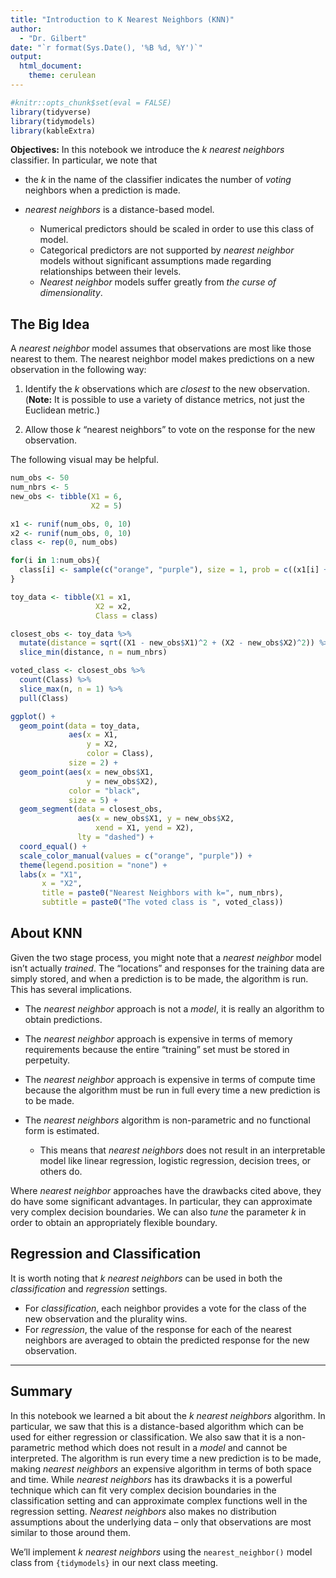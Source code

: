 ```yaml
---
title: "Introduction to K Nearest Neighbors (KNN)"
author: 
  - "Dr. Gilbert"
date: "`r format(Sys.Date(), '%B %d, %Y')`"
output: 
  html_document:
    theme: cerulean
---
```


```r
#knitr::opts_chunk$set(eval = FALSE)
library(tidyverse)
library(tidymodels)
library(kableExtra)

```

**Objectives:** In this notebook we introduce the *$k$ nearest neighbors* classifier. In particular, we note that

+ the $k$ in the name of the classifier indicates the number of *voting* neighbors when a prediction is made.
+ *nearest neighbors* is a distance-based model.

  + Numerical predictors should be scaled in order to use this class of model.
  + Categorical predictors are not supported by *nearest neighbor* models without significant assumptions made regarding relationships between their levels.
  + *Nearest neighbor* models suffer greatly from *the curse of dimensionality*.

## The Big Idea

A *nearest neighbor* model assumes that observations are most like those nearest to them. The nearest neighbor model makes predictions on a new observation in the following way:

1. Identify the $k$ observations which are *closest* to the new observation. (**Note:** It is possible to use a variety of distance metrics, not just the Euclidean metric.)

2. Allow those $k$ "nearest neighbors" to vote on the response for the new observation.

The following visual may be helpful.

```r
num_obs <- 50
num_nbrs <- 5
new_obs <- tibble(X1 = 6,
                  X2 = 5)

x1 <- runif(num_obs, 0, 10)
x2 <- runif(num_obs, 0, 10)
class <- rep(0, num_obs)

for(i in 1:num_obs){
  class[i] <- sample(c("orange", "purple"), size = 1, prob = c((x1[i] + x2[i])/20, 1 - (x1[i] + x2[i])/20))
}

toy_data <- tibble(X1 = x1,
                   X2 = x2,
                   Class = class)

closest_obs <- toy_data %>%
  mutate(distance = sqrt((X1 - new_obs$X1)^2 + (X2 - new_obs$X2)^2)) %>%
  slice_min(distance, n = num_nbrs)

voted_class <- closest_obs %>%
  count(Class) %>%
  slice_max(n, n = 1) %>%
  pull(Class)

ggplot() + 
  geom_point(data = toy_data,
             aes(x = X1,
                 y = X2,
                 color = Class),
             size = 2) +
  geom_point(aes(x = new_obs$X1,
                 y = new_obs$X2),
             color = "black",
             size = 5) +
  geom_segment(data = closest_obs,
               aes(x = new_obs$X1, y = new_obs$X2,
                   xend = X1, yend = X2),
               lty = "dashed") +
  coord_equal() +
  scale_color_manual(values = c("orange", "purple")) +
  theme(legend.position = "none") +
  labs(x = "X1",
       x = "X2",
       title = paste0("Nearest Neighbors with k=", num_nbrs),
       subtitle = paste0("The voted class is ", voted_class))
```

## About KNN
  
Given the two stage process, you might note that a *nearest neighbor* model isn't actually *trained*. The "locations" and responses for the training data are simply stored, and when a prediction is to be made, the algorithm is run. This has several implications.

+ The *nearest neighbor* approach is not a *model*, it is really an algorithm to obtain predictions.
+ The *nearest neighbor* approach is expensive in terms of memory requirements because the entire "training" set must be stored in perpetuity.
+ The *nearest neighbor* approach is expensive in terms of compute time because the algorithm must be run in full every time a new prediction is to be made.
+ The *nearest neighbors* algorithm is non-parametric and no functional form is estimated.

  + This means that *nearest neighbors* does not result in an interpretable model like linear regression, logistic regression, decision trees, or others do.

Where *nearest neighbor* approaches have the drawbacks cited above, they do have some significant advantages. In particular, they can approximate very complex decision boundaries. We can also *tune* the parameter $k$ in order to obtain an appropriately flexible boundary.

## Regression and Classification

It is worth noting that $k$ *nearest neighbors* can be used in both the *classification* and *regression* settings.

+ For *classification*, each neighbor provides a vote for the class of the new observation and the plurality wins. 
+ For *regression*, the value of the response for each of the nearest neighbors are averaged to obtain the predicted response for the new observation.

***

## Summary

In this notebook we learned a bit about the $k$ *nearest neighbors* algorithm. In particular, we saw that this is a distance-based algorithm which can be used for either regression or classification. We also saw that it is a non-parametric method which does not result in a *model* and cannot be interpreted. The algorithm is run every time a new prediction is to be made, making *nearest neighbors* an expensive algorithm in terms of both space and time. While *nearest neighbors* has its drawbacks it is a powerful technique which can fit very complex decision boundaries in the classification setting and can approximate complex functions well in the regression setting. *Nearest neighbors* also makes no distribution assumptions about the underlying data -- only that observations are most similar to those around them.

We'll implement $k$ *nearest neighbors* using the `nearest_neighbor()` model class from `{tidymodels}` in our next class meeting.